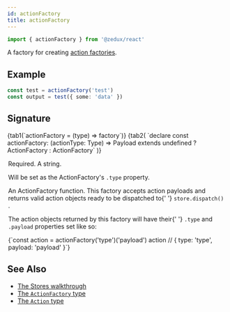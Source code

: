 ```yaml
---
id: actionFactory
title: actionFactory
---
```



```ts
import { actionFactory } from '@zedux/react'
```

A factory for creating [action factories](../types/ActionFactory).

## Example

```ts live resultVar=output
const test = actionFactory('test')
const output = test({ some: 'data' })
```

## Signature

<Tabs>
  {tab1(`actionFactory = (type) => factory`)}
  {tab2(
    `declare const actionFactory: <Payload = undefined, Type extends string = string>(actionType: Type) => Payload extends undefined ? ActionFactory<undefined, Type> : ActionFactory<Payload, Type>`
  )}
</Tabs>

<Legend>
  <Item name="type">
    <p>Required. A string.</p>
    <p>
      Will be set as the ActionFactory's <code>.type</code> property.
    </p>
  </Item>
  <Item name="Returns">
    <p>
      An <Link to="../types/ActionFactory">ActionFactory</Link> function. This
      factory accepts action payloads and returns valid action objects ready to
      be dispatched to{' '}
      <Link to="../classes/Store#dispatch">
        <code>store.dispatch()</code>
      </Link>
      .
    </p>
    <p>
      The action objects returned by this factory will have their{' '}
      <code>.type</code> and <code>.payload</code> properties set like so:
    </p>
    <Ts>{`const action = actionFactory('type')('payload')
action // { type: 'type', payload: 'payload' }`}</Ts>
  </Item>
</Legend>

## See Also

- [The Stores walkthrough](../../walkthrough/stores)
- [The `ActionFactory` type](../types/ActionFactory)
- [The `Action` type](../types/Action)
